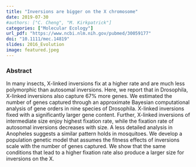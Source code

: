 ```yaml
---
title: "Inversions are bigger on the X chromosome"
date: 2019-07-30
#authors: ["C. Cheng", "M. Kirkpatrick"]
categories: ["Molecular Ecology"]
url_pdf: "https://www.ncbi.nlm.nih.gov/pubmed/30059177"
doi: "10.1111/mec.14819"
slides: 2016_Evolution
image: featured.jpeg
---
```


### Abstract

In many insects, X-linked inversions fix at a higher rate and are much less polymorphic than autosomal inversions. Here, we report that in Drosophila, X-linked inversions also capture 67% more genes. We estimated the number of genes captured through an approximate Bayesian computational analysis of gene orders in nine species of Drosophila. X-linked inversions fixed with a significantly larger gene content. Further, X-linked inversions of intermediate size enjoy highest fixation rate, while the fixation rate of autosomal inversions decreases with size. A less detailed analysis in Anopheles suggests a similar pattern holds in mosquitoes. We develop a population genetic model that assumes the fitness effects of inversions scale with the number of genes captured. We show that the same conditions that lead to a higher fixation rate also produce a larger size for inversions on the X.
